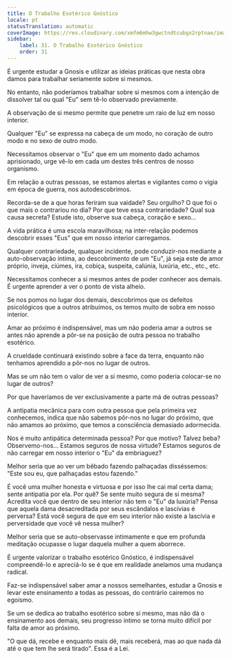 ```yaml
---
title: O Trabalho Esotérico Gnóstico
locale: pt
statusTranslation: automatic
coverImage: https://res.cloudinary.com/xmfm6mhw3gwctndtcubgx2rptnae/image/upload/v1740468922/small_cover_tratado_de_psicologia_revolucionaria_a4c0dca4e0.webp
sidebar:
    label: 31. O Trabalho Esotérico Gnóstico
    order: 31
---
```

É urgente estudar a Gnosis e utilizar as ideias práticas que nesta obra damos para trabalhar seriamente sobre si mesmos.

No entanto, não poderíamos trabalhar sobre si mesmos com a intenção de dissolver tal ou qual "Eu" sem tê-lo observado previamente.

A observação de si mesmo permite que penetre um raio de luz em nosso interior.

Qualquer "Eu" se expressa na cabeça de um modo, no coração de outro modo e no sexo de outro modo.

Necessitamos observar o "Eu" que em um momento dado achamos aprisionado, urge vê-lo em cada um destes três centros de nosso organismo.

Em relação a outras pessoas, se estamos alertas e vigilantes como o vigia em época de guerra, nos autodescobrimos.

Recorda-se de a que horas feriram sua vaidade? Seu orgulho? O que foi o que mais o contrariou no dia? Por que teve essa contrariedade? Qual sua causa secreta? Estude isto, observe sua cabeça, coração e sexo...

A vida prática é uma escola maravilhosa; na inter-relação podemos descobrir esses "Eus" que em nosso interior carregamos.

Qualquer contrariedade, qualquer incidente, pode conduzir-nos mediante a auto-observação íntima, ao descobrimento de um "Eu", já seja este de amor próprio, inveja, ciúmes, ira, cobiça, suspeita, calúnia, luxúria, etc., etc., etc.

Necessitamos conhecer a si mesmos antes de poder conhecer aos demais. É urgente aprender a ver o ponto de vista alheio.

Se nos pomos no lugar dos demais, descobrimos que os defeitos psicológicos que a outros atribuímos, os temos muito de sobra em nosso interior.

Amar ao próximo é indispensável, mas um não poderia amar a outros se antes não aprende a pôr-se na posição de outra pessoa no trabalho esotérico.

A crueldade continuará existindo sobre a face da terra, enquanto não tenhamos aprendido a pôr-nos no lugar de outros.

Mas se um não tem o valor de ver a si mesmo, como poderia colocar-se no lugar de outros?

Por que haveríamos de ver exclusivamente a parte má de outras pessoas?

A antipatia mecânica para com outra pessoa que pela primeira vez conhecemos, indica que não sabemos pôr-nos no lugar do próximo, que não amamos ao próximo, que temos a consciência demasiado adormecida.

Nos é muito antipática determinada pessoa? Por que motivo? Talvez beba? Observemo-nos... Estamos seguros de nossa virtude? Estamos seguros de não carregar em nosso interior o "Eu" da embriaguez?

Melhor seria que ao ver um bêbado fazendo palhaçadas disséssemos: "Este sou eu, que palhaçadas estou fazendo."

É você uma mulher honesta e virtuosa e por isso lhe cai mal certa dama; sente antipatia por ela. Por quê? Se sente muito segura de si mesma? Acredita você que dentro de seu interior não tem o "Eu" da luxúria? Pensa que aquela dama desacreditada por seus escândalos e lascívias é perversa? Está você segura de que em seu interior não existe a lascívia e perversidade que você vê nessa mulher?

Melhor seria que se auto-observasse intimamente e que em profunda meditação ocupasse o lugar daquela mulher a quem aborrece.

É urgente valorizar o trabalho esotérico Gnóstico, é indispensável compreendê-lo e apreciá-lo se é que em realidade anelamos uma mudança radical.

Faz-se indispensável saber amar a nossos semelhantes, estudar a Gnosis e levar este ensinamento a todas as pessoas, do contrário cairemos no egoísmo.

Se um se dedica ao trabalho esotérico sobre si mesmo, mas não dá o ensinamento aos demais, seu progresso íntimo se torna muito difícil por falta de amor ao próximo.

"O que dá, recebe e enquanto mais dê, mais receberá, mas ao que nada dá até o que tem lhe será tirado". Essa é a Lei.

